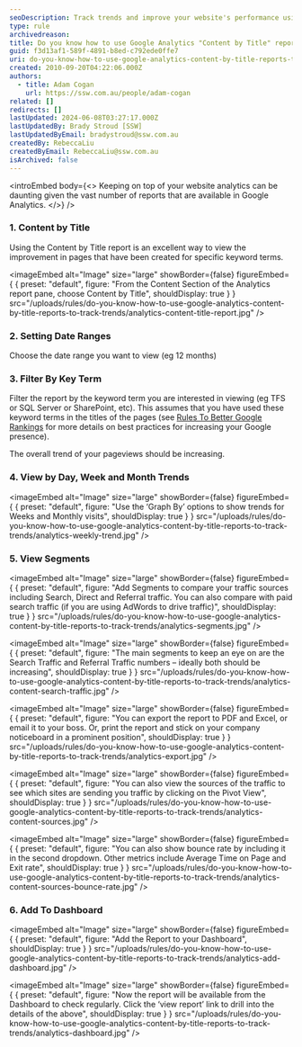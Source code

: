 ```yaml
---
seoDescription: Track trends and improve your website's performance using Google Analytics' Content by Title reports, filtering by keyword terms, and analyzing day-to-day, weekly, and monthly views.
type: rule
archivedreason:
title: Do you know how to use Google Analytics "Content by Title" reports to track Trends?
guid: f3d13af1-589f-4891-b8ed-c792ede0ffe7
uri: do-you-know-how-to-use-google-analytics-content-by-title-reports-to-track-trends
created: 2010-09-20T04:22:06.000Z
authors:
  - title: Adam Cogan
    url: https://ssw.com.au/people/adam-cogan
related: []
redirects: []
lastUpdated: 2024-06-08T03:27:17.000Z
lastUpdatedBy: Brady Stroud [SSW]
lastUpdatedByEmail: bradystroud@ssw.com.au
createdBy: RebeccaLiu
createdByEmail: RebeccaLiu@ssw.com.au
isArchived: false
---
```


<introEmbed
  body={<>
Keeping on top of your website analytics can be daunting given the vast number of reports that are available in Google Analytics.
  </>}
/>
### 1. Content by Title

Using the Content by Title report is an excellent way to view the improvement in pages that have been created for specific keyword terms.


<imageEmbed
  alt="Image"
  size="large"
  showBorder={false}
  figureEmbed={ {
    preset: "default",
    figure: "From the Content Section of the Analytics report pane, choose Content by Title",
    shouldDisplay: true
  } }
  src="/uploads/rules/do-you-know-how-to-use-google-analytics-content-by-title-reports-to-track-trends/analytics-content-title-report.jpg"
/>

### 2. Setting Date Ranges

Choose the date range you want to view (eg 12 months)

### 3. Filter By Key Term

Filter the report by the keyword term you are interested in viewing (eg TFS or SQL Server or SharePoint, etc). This assumes that you have used these keyword terms in the titles of the pages (see [Rules To Better Google Rankings](/rules-to-better-google-rankings) for more details on best practices for increasing your Google presence).

The overall trend of your pageviews should be increasing.

### 4. View by Day, Week and Month Trends


<imageEmbed
  alt="Image"
  size="large"
  showBorder={false}
  figureEmbed={ {
    preset: "default",
    figure: "Use the ‘Graph By’ options to show trends for Weeks and Monthly visits",
    shouldDisplay: true
  } }
  src="/uploads/rules/do-you-know-how-to-use-google-analytics-content-by-title-reports-to-track-trends/analytics-weekly-trend.jpg"
/>

### 5. View Segments


<imageEmbed
  alt="Image"
  size="large"
  showBorder={false}
  figureEmbed={ {
    preset: "default",
    figure: "Add Segments to compare your traffic sources including Search, Direct and Referral traffic. You can also compare with paid search traffic (if you are using AdWords to drive traffic)",
    shouldDisplay: true
  } }
  src="/uploads/rules/do-you-know-how-to-use-google-analytics-content-by-title-reports-to-track-trends/analytics-segments.jpg"
/>


<imageEmbed
  alt="Image"
  size="large"
  showBorder={false}
  figureEmbed={ {
    preset: "default",
    figure: "The main segments to keep an eye on are the Search Traffic and Referral Traffic numbers – ideally both should be increasing",
    shouldDisplay: true
  } }
  src="/uploads/rules/do-you-know-how-to-use-google-analytics-content-by-title-reports-to-track-trends/analytics-content-search-traffic.jpg"
/>


<imageEmbed
  alt="Image"
  size="large"
  showBorder={false}
  figureEmbed={ {
    preset: "default",
    figure: "You can export the report to PDF and Excel, or email it to your boss. Or, print the report and stick on your company noticeboard in a prominent position",
    shouldDisplay: true
  } }
  src="/uploads/rules/do-you-know-how-to-use-google-analytics-content-by-title-reports-to-track-trends/analytics-export.jpg"
/>


<imageEmbed
  alt="Image"
  size="large"
  showBorder={false}
  figureEmbed={ {
    preset: "default",
    figure: "You can also view the sources of the traffic to see which sites are sending you traffic by clicking on the Pivot View",
    shouldDisplay: true
  } }
  src="/uploads/rules/do-you-know-how-to-use-google-analytics-content-by-title-reports-to-track-trends/analytics-content-sources.jpg"
/>


<imageEmbed
  alt="Image"
  size="large"
  showBorder={false}
  figureEmbed={ {
    preset: "default",
    figure: "You can also show bounce rate by including it in the second dropdown. Other metrics include Average Time on Page and Exit rate",
    shouldDisplay: true
  } }
  src="/uploads/rules/do-you-know-how-to-use-google-analytics-content-by-title-reports-to-track-trends/analytics-content-sources-bounce-rate.jpg"
/>

### 6. Add To Dashboard


<imageEmbed
  alt="Image"
  size="large"
  showBorder={false}
  figureEmbed={ {
    preset: "default",
    figure: "Add the Report to your Dashboard",
    shouldDisplay: true
  } }
  src="/uploads/rules/do-you-know-how-to-use-google-analytics-content-by-title-reports-to-track-trends/analytics-add-dashboard.jpg"
/>


<imageEmbed
  alt="Image"
  size="large"
  showBorder={false}
  figureEmbed={ {
    preset: "default",
    figure: "Now the report will be available from the Dashboard to check regularly. Click the ‘view report’ link to drill into the details of the above",
    shouldDisplay: true
  } }
  src="/uploads/rules/do-you-know-how-to-use-google-analytics-content-by-title-reports-to-track-trends/analytics-dashboard.jpg"
/>
